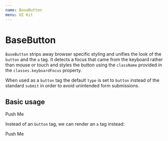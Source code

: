 ```yaml
---
name: BaseButton
menu: UI Kit
---
```



# BaseButton

`BaseButton` strips away browser specific styling and unifies the look of the `button` and the `a` tag.
It detects a focus that came from the keyboard rather than mouse or touch and styles the button using
the `className` provided in the `classes.keyboardFocus` property.

When used as a `button` tag the default `type` is set to `button` instead of the standard `submit` in order
to avoid unintended form submissions.

## Basic usage
<Playground>
  <BaseButton>Push Me</BaseButton>
</Playground>

Instead of an `button` tag, we can render an `a` tag instead:

<Playground>
  <BaseButton anchor>Push Me</BaseButton>
</Playground>

